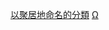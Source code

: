 {{Wikipedia category|hidden=yes|container=yes}}
{{Eponymous category}}

[[Category:以聚居地命名的分類|]]
[[Category:行政區劃|Ω]]
